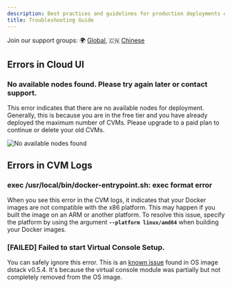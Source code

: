 ```yaml
---
description: Best practices and guidelines for production deployments on Phala Cloud.
title: Troubleshooting Guide
---
```



Join our support groups: 🌍 [Global](https://t.me/+nbhjx1ADG9EyYmI9), 🇨🇳 [Chinese](https://t.me/+4PcAE9qTZ1kzM2M9)

## Errors in Cloud UI

### No available nodes found. Please try again later or contact support.

This error indicates that there are no available nodes for deployment. Generally, this is because you are in the free tier and you have already deployed the maximum number of CVMs. Please upgrade to a paid plan to continue or delete your old CVMs.

<Frame caption="No available nodes found error">
    <img src="/images/error-no-available-nodes.png" alt="No available nodes found" />
</Frame>

## Errors in CVM Logs

### exec /usr/local/bin/docker-entrypoint.sh: exec format error

When you see this error in the CVM logs, it indicates that your Docker images are not compatible with the x86 platform. This may happen if you built the image on an ARM or another platform. To resolve this issue, specify the platform by using the argument **`--platform linux/amd64`** when building your Docker images.

### [FAILED] Failed to start Virtual Console Setup.

You can safely ignore this error. This is an [known issue](https://github.com/Dstack-TEE/dstack/issues/321) found in OS image dstack v0.5.4.
It's because the virtual console module was partially but not completely removed from the OS image.
